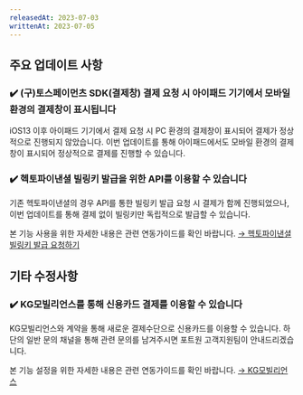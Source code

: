 ```yaml
---
releasedAt: 2023-07-03
writtenAt: 2023-07-05
---
```


## 주요 업데이트 사항

### ✔️ (구)토스페이먼츠 SDK(결제창) 결제 요청 시 아이패드 기기에서 모바일 환경의 결제창이 표시됩니다

iOS13 이후 아이패드 기기에서 결제 요청 시 PC 환경의 결제창이 표시되어 결제가 정상적으로 진행되지
않았습니다. 이번 업데이트를 통해 아이패드에서도 모바일 환경의 결제창이 표시되어 정상적으로 결제를
진행할 수 있습니다.

### ✔️ 헥토파이낸셜 빌링키 발급을 위한 API를 이용할 수 있습니다

기존 헥토파이낸셜의 경우 API를 통한 빌링키 발급 요청 시 결제가 함께 진행되었으나, 이번 업데이트를 통해 결제 없이 빌링키만 독립적으로 발급할 수 있습니다.

본 기능 사용을 위한 자세한 내용은 관련 연동가이드를 확인 바랍니다. [→ 헥토파이낸셜 빌링키 발급 요청하기](/docs/ko/pg/payment-gateway/settle)

## 기타 수정사항

### ✔️ KG모빌리언스를 통해 신용카드 결제를 이용할 수 있습니다

KG모빌리언스와 계약을 통해 새로운 결제수단으로 신용카드를 이용할 수 있습니다. 하단의 일반 문의 채널을 통해 관련 문의를 남겨주시면 포트원 고객지원팀이 안내드리겠습니다.

본 기능 설정을 위한 자세한 내용은 관련 연동가이드를 확인 바랍니다. [→ KG모빌리언스](/docs/ko/pg/payment-gateway/kg)
